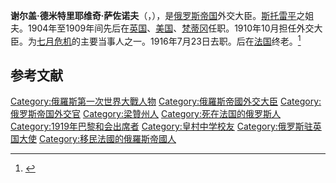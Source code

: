 {{Infobox Officeholder
| honorific-prefix    =
| name                =
| honorific-suffix    = 
| image               =Sergey Sazonov.jpg
| imagesize           =300px
| order               =
| term_start          =
| term_end            =
| predecessor         =
| successor           =
| order2              =[[俄罗斯帝国外交大臣|俄罗斯帝国外交大臣]]
| term_start2         =1910年10月
| term_end2           =1916年7月23日
| predecessor2        =
| successor2          =
| birth_date          ={{Birth date|1860|08|10|df=y}}
| birth_place         =[[File:Flag_of_Russia.svg|22px]][[俄罗斯帝国|俄罗斯帝国]][[梁赞省|梁赞省]]
| death_date          ={{death date and age|1927|12|25|1860|08|10|df=y}}
| death_place         =[[File:Flag_of_France.svg|22px]][[法国|法国]][[尼斯|尼斯]]
| nationality         =
| spouse              =
| relations           =
| children            =
| occupation          =
| profession          =
| religion            =
| signature           =
| website             =
| footnotes           =
}}
'''谢尔盖·德米特里耶维奇·萨佐诺夫'''（{{lang-ru|'''Сергей Дмитриевич Сазонов'''}}，{{bd|1860年|8月10日|1927年|12月25日|catIdx=S}}），是[[俄罗斯帝国|俄罗斯帝国]]外交大臣。[[斯托雷平|斯托雷平]]之姐夫。1904年至1909年间先后在[[英国|英国]]、[[美国|美国]]、[[梵蒂冈|梵蒂冈]]任职。1910年10月担任外交大臣。为[[七月危机|七月危机]]的主要当事人之一。1916年7月23日去职。后在[[法国|法国]]终老。<ref>{{cite web|author=''Encyclopedia Britannica''|title=''Sergey Dmitriyevich Sazonov''|url=http://global.britannica.com/EBchecked/topic/526203/Sergey-Dmitriyevich-Sazonov|4=}}{{Dead link|date=2019年5月 |bot=InternetArchiveBot |fix-attempted=yes }}</ref>

== 参考文献 ==
{{Reflist}}
{{reflist}}

{{s-start}}
{{s-off}}
{{succession box 
| before ={{link-en|Alexander Izvolski|Alexander Izvolski}}
| title = [[俄罗斯帝国外交大臣|俄罗斯帝国外交大臣]] 
| years = 1910年10月——1916年7月
| after = [[鲍里斯·弗拉基米洛维奇·施蒂默尔|鲍里斯·弗拉基米洛维奇·施蒂默尔]]}}
{{s-end}}

{{Authority control}}
{{DEFAULTSORT:Sazonov, Sergei Dmitrievich}}
[[Category:俄羅斯第一次世界大戰人物|Category:俄羅斯第一次世界大戰人物]]
[[Category:俄羅斯帝國外交大臣|Category:俄羅斯帝國外交大臣]]
[[Category:俄罗斯帝国外交官|Category:俄罗斯帝国外交官]]
[[Category:梁贊州人|Category:梁贊州人]]
[[Category:死在法国的俄罗斯人|Category:死在法国的俄罗斯人]]
[[Category:1919年巴黎和会出席者|Category:1919年巴黎和会出席者]]
[[Category:皇村中学校友|Category:皇村中学校友]]
[[Category:俄罗斯驻英国大使|Category:俄罗斯驻英国大使]]
[[Category:移民法國的俄羅斯帝國人|Category:移民法國的俄羅斯帝國人]]
{{Russia-poli-bio-stub}}
